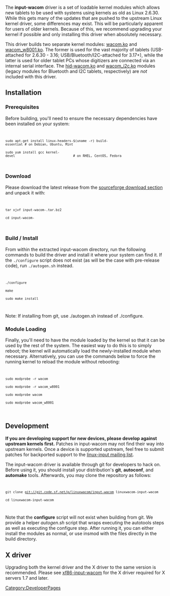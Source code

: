 The '''input-wacom''' driver is a set of loadable kernel modules which allows new tablets to be used with systems using kernels as old as Linux 2.6.30. While this gets many of the updates that are pushed to the upstream Linux kernel driver, some differences may exist. This will be particularly apparent for users of older kernels. Because of this, we recommend upgrading your kernel if possible and only installing this driver when absolutely necessary.

This driver builds two separate kernel modules: [[wacom.ko]] and [[wacom_w8001.ko]]. The former is used for the vast majority of tablets (USB-attached for 2.6.30 - 3.16; USB/Bluetooth/I2C-attached for 3.17+), while the latter is used for older tablet PCs whose digitizers are connected via an internal serial interface. The [[hid-wacom.ko]] and [[wacom_i2c.ko]] modules (legacy modules for Bluetooth and I2C tablets, respectively) are ''not'' included with this driver.

== Installation ==
=== Prerequisites ===
Before building, you'll need to ensure the necessary dependencies have been installed on your system:

<code>
 sudo apt-get install linux-headers-$(uname -r) build-essential # on Debian, Ubuntu, Mint
 sudo yum install gcc kernel-devel                              # on RHEL, CentOS, Fedora
</code>

=== Download ===
Please download the latest release from the [https://sourceforge.net/projects/linuxwacom/files/xf86-input-wacom/input-wacom/ sourceforge download section] and unpack it with:

<code>
 tar xjvf input-wacom-<version number>.tar.bz2
 cd input-wacom-<version number>
</code>

=== Build / Install ===
From within the extracted input-wacom directory, run the following commands to build the driver and install it where your system can find it. If the <code>./configure</code> script does not exist (as will be the case with pre-release code), run <code>./autogen.sh</code> instead.

<code>
 ./configure
 make
 sudo make install
</code>

Note: If installing from git, use ./autogen.sh instead of ./configure.

=== Module Loading ===
Finally, you'll need to have the module loaded by the kernel so that it can be used by the rest of the system. The easiest way to do this is to simply reboot; the kernel will automatically load the newly-installed module when necessary. Alternatively, you can use the commands below to force the running kernel to reload the module without rebooting:

<code>
 sudo modprobe -r wacom
 sudo modprobe -r wacom_w8001
 sudo modprobe wacom
 sudo modprobe wacom_w8001
</code>

== Development ==
'''If you are developing support for new devices, please develop against upstream kernels first.''' Patches in input-wacom may not find their way into upstream kernels. Once a device is supported upstream, feel free to submit patches for backported support to the [https://patchwork.kernel.org/project/linux-input/ linux-input mailing list].

The input-wacom driver is available through git for developers to hack on. Before using it, you should install your distribution's '''git''', '''autoconf''', and '''automake''' tools. Afterwards, you may clone the repository as follows:

<code>
 git clone git://git.code.sf.net/p/linuxwacom/input-wacom linuxwacom-input-wacom
 cd linuxwacom-input-wacom
</code>

Note that the '''configure''' script will not exist when building from git. We provide a helper ''autogen.sh'' script that wraps executing the autotools steps as well as executing the configure step. After running it, you can either install the modules as normal, or use insmod with the files directly in the build directory.

== X driver ==
Upgrading both the kernel driver and the X driver to the same version is recommended. Please see [[xf86-input-wacom]] for the X driver required for X servers 1.7 and later.

[[Category:DeveloperPages]]
